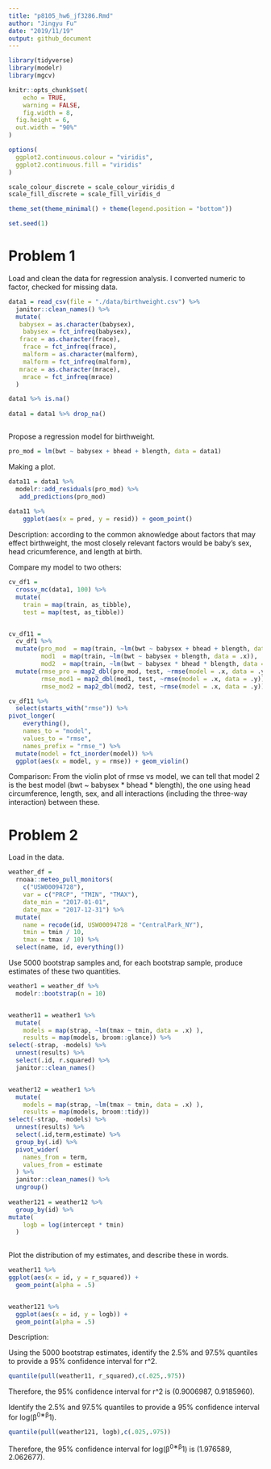 ```yaml
---
title: "p8105_hw6_jf3286.Rmd"
author: "Jingyu Fu"
date: "2019/11/19"
output: github_document
---
```


```r
library(tidyverse)
library(modelr)
library(mgcv)

knitr::opts_chunk$set(
	echo = TRUE,
	warning = FALSE,
	fig.width = 8, 
  fig.height = 6,
  out.width = "90%"
)

options(
  ggplot2.continuous.colour = "viridis",
  ggplot2.continuous.fill = "viridis"
)

scale_colour_discrete = scale_colour_viridis_d
scale_fill_discrete = scale_fill_viridis_d

theme_set(theme_minimal() + theme(legend.position = "bottom"))

set.seed(1)
```



# Problem 1

Load and clean the data for regression analysis. I converted numeric to factor, checked for missing data.

```r
data1 = read_csv(file = "./data/birthweight.csv") %>% 
  janitor::clean_names() %>% 
  mutate(
   babysex = as.character(babysex),
    babysex = fct_infreq(babysex),
   frace = as.character(frace),
    frace = fct_infreq(frace),
    malform = as.character(malform),
    malform = fct_infreq(malform),
   mrace = as.character(mrace),
    mrace = fct_infreq(mrace)
  )

data1 %>% is.na()
  
data1 = data1 %>% drop_na()



```


Propose a regression model for birthweight. 

```r
pro_mod = lm(bwt ~ babysex + bhead + blength, data = data1)
```

Making a plot.

```r
data11 = data1 %>% 
  modelr::add_residuals(pro_mod) %>% 
   add_predictions(pro_mod) 
   
data11 %>% 
    ggplot(aes(x = pred, y = resid)) + geom_point()

```
Description: according to the common aknowledge about factors that may effect birthweight, the most closely relevant factors would be baby's sex, head cricumference, and length at birth. 



Compare my model to two others:

```r
cv_df1 =
  crossv_mc(data1, 100) %>% 
  mutate(
    train = map(train, as_tibble),
    test = map(test, as_tibble))


cv_df11 = 
  cv_df1 %>% 
  mutate(pro_mod  = map(train, ~lm(bwt ~ babysex + bhead + blength, data = .x)),
         mod1  = map(train, ~lm(bwt ~ babysex + blength, data = .x)),
         mod2  = map(train, ~lm(bwt ~ babysex * bhead * blength, data = .x))) %>% 
  mutate(rmse_pro = map2_dbl(pro_mod, test, ~rmse(model = .x, data = .y)),
         rmse_mod1 = map2_dbl(mod1, test, ~rmse(model = .x, data = .y)),
         rmse_mod2 = map2_dbl(mod2, test, ~rmse(model = .x, data = .y)))

cv_df11 %>% 
  select(starts_with("rmse")) %>% 
pivot_longer(
    everything(),
    names_to = "model", 
    values_to = "rmse",
    names_prefix = "rmse_") %>% 
  mutate(model = fct_inorder(model)) %>% 
  ggplot(aes(x = model, y = rmse)) + geom_violin()
```
Comparison: From the violin plot of rmse vs model, we can tell that model 2 is the best model (bwt ~ babysex * bhead * blength), the one using head circumference, length, sex, and all interactions (including the three-way interaction) between these.


# Problem 2

Load in the data.

```r
weather_df = 
  rnoaa::meteo_pull_monitors(
    c("USW00094728"),
    var = c("PRCP", "TMIN", "TMAX"), 
    date_min = "2017-01-01",
    date_max = "2017-12-31") %>%
  mutate(
    name = recode(id, USW00094728 = "CentralPark_NY"),
    tmin = tmin / 10,
    tmax = tmax / 10) %>%
  select(name, id, everything())

```
Use 5000 bootstrap samples and, for each bootstrap sample, produce estimates of these two 
quantities.

```r
weather1 = weather_df %>% 
  modelr::bootstrap(n = 10) 


weather11 = weather1 %>% 
  mutate(
    models = map(strap, ~lm(tmax ~ tmin, data = .x) ),
    results = map(models, broom::glance)) %>% 
select(-strap, -models) %>% 
  unnest(results) %>% 
  select(.id, r.squared) %>% 
  janitor::clean_names()


weather12 = weather1 %>% 
  mutate(
    models = map(strap, ~lm(tmax ~ tmin, data = .x) ),
    results = map(models, broom::tidy))  
select(-strap, -models) %>% 
  unnest(results) %>% 
  select(.id,term,estimate) %>% 
  group_by(.id) %>% 
  pivot_wider(
    names_from = term,
    values_from = estimate
  ) %>% 
  janitor::clean_names() %>% 
  ungroup()
  
weather121 = weather12 %>% 
  group_by(id) %>% 
mutate(
    logb = log(intercept * tmin)
  )
  
```



Plot the distribution of my estimates, and describe these in words. 
```r
weather11 %>% 
ggplot(aes(x = id, y = r_squared)) + 
  geom_point(alpha = .5)


weather121 %>% 
  ggplot(aes(x = id, y = logb)) + 
  geom_point(alpha = .5)
```
Description: 


Using the 5000 bootstrap estimates, identify the 2.5% and 97.5% quantiles to provide a 95% confidence interval for r^2. 

```r
quantile(pull(weather11, r_squared),c(.025,.975))
```
Therefore, the 95% confidence interval for r^2 is (0.9006987, 0.9185960).


Identify the 2.5% and 97.5% quantiles to provide a 95% confidence interval for log(β^0∗β^1). 
```r
quantile(pull(weather121, logb),c(.025,.975))
```
Therefore, the 95% confidence interval for log(β^0∗β^1) is (1.976589, 2.062677).


